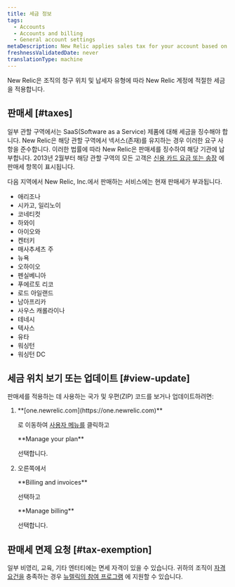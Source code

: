 ```yaml
---
title: 세금 정보
tags:
  - Accounts
  - Accounts and billing
  - General account settings
metaDescription: New Relic applies sales tax for your account based on your location.
freshnessValidatedDate: never
translationType: machine
---
```


New Relic은 조직의 청구 위치 및 납세자 유형에 따라 New Relic 계정에 적절한 세금을 적용합니다.

## 판매세 [#taxes]

일부 관할 구역에서는 SaaS(Software as a Service) 제품에 대해 세금을 징수해야 합니다. New Relic은 해당 관할 구역에서 넥서스(존재)를 유지하는 경우 이러한 요구 사항을 준수합니다. 이러한 법률에 따라 New Relic은 판매세를 징수하여 해당 기관에 납부합니다. 2013년 2월부터 해당 관할 구역의 모든 고객은 [신용 카드 요금 또는 송장](/docs/accounts-partnerships/accounts/account-billing-usage/invoices-receipts) 에 판매세 항목이 표시됩니다.

다음 지역에서 New Relic, Inc.에서 판매하는 서비스에는 현재 판매세가 부과됩니다.

* 애리조나
* 시카고, 일리노이
* 코네티컷
* 하와이
* 아이오와
* 켄터키
* 매사추세츠 주
* 뉴욕
* 오하이오
* 펜실베니아
* 푸에르토 리코
* 로드 아일랜드
* 남아프리카
* 사우스 캐롤라이나
* 테네시
* 텍사스
* 유타
* 워싱턴
* 워싱턴 DC

## 세금 위치 보기 또는 업데이트 [#view-update]

판매세를 적용하는 데 사용하는 국가 및 우편(ZIP) 코드를 보거나 업데이트하려면:

1. <DNT>
     **[one.newrelic.com](https://one.newrelic.com)**
   </DNT>

   로 이동하여 [사용자 메뉴를](/docs/accounts/accounts-billing/general-account-settings/intro-account-settings) 클릭하고

   <DNT>
     **Manage your plan**
   </DNT>

   선택합니다.

2. 오른쪽에서

   <DNT>
     **Billing and invoices**
   </DNT>

   선택하고

   <DNT>
     **Manage billing**
   </DNT>

   선택합니다.

## 판매세 면제 요청 [#tax-exemption]

일부 비영리, 교육, 기타 엔터티에는 면세 자격이 있을 수 있습니다. 귀하의 조직이 [자격요건을](/docs/accounts-partnerships/accounts/account-billing-usage/eligibility-guidelines-new-relic-nonprofit-program) 충족하는 경우 [뉴렐릭의 참여 프로그램](https://newrelic.com/social-impact/signup) 에 지원할 수 있습니다.
